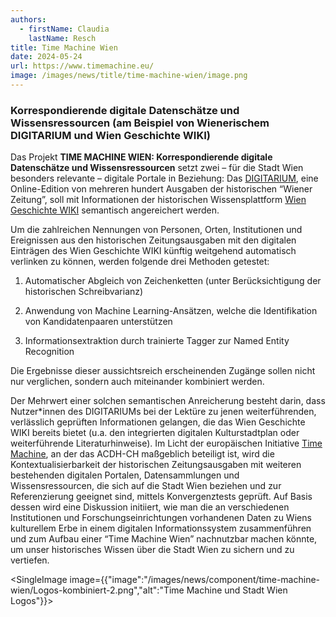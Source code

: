 ```yaml
---
authors:
  - firstName: Claudia
    lastName: Resch
title: Time Machine Wien
date: 2024-05-24
url: https://www.timemachine.eu/
image: /images/news/title/time-machine-wien/image.png
---
```

### **Korrespondierende digitale Datenschätze und Wissensressourcen (am Beispiel von Wienerischem DIGITARIUM und Wien Geschichte WIKI)**

Das Projekt **TIME MACHINE WIEN: Korrespondierende digitale Datenschätze und Wissensressourcen** setzt zwei – für die Stadt Wien besonders relevante – digitale Portale in Beziehung: Das [DIGITARIUM](https://digitarium.acdh-dev.oeaw.ac.at/), eine Online-Edition von mehreren hundert Ausgaben der historischen “Wiener Zeitung”, soll mit Informationen der historischen Wissensplattform [Wien Geschichte WIKI](https://www.geschichtewiki.wien.gv.at/Wien_Geschichte_Wiki) semantisch angereichert werden. 

Um die zahlreichen Nennungen von Personen, Orten, Institutionen und Ereignissen aus den historischen Zeitungsausgaben mit den digitalen Einträgen des Wien Geschichte WIKI künftig weitgehend automatisch verlinken zu können, werden folgende drei Methoden getestet:

1. Automatischer Abgleich von Zeichenketten (unter Berücksichtigung der historischen Schreibvarianz)

2. Anwendung von Machine Learning-Ansätzen, welche die Identifikation von Kandidatenpaaren unterstützen

3. Informationsextraktion durch trainierte Tagger zur Named Entity Recognition

Die Ergebnisse dieser aussichtsreich erscheinenden Zugänge sollen nicht nur verglichen, sondern auch miteinander kombiniert werden. 

Der Mehrwert einer solchen semantischen Anreicherung besteht darin, dass Nutzer\*innen des DIGITARIUMs bei der Lektüre zu jenen weiterführenden, verlässlich geprüften Informationen gelangen, die das Wien Geschichte WIKI bereits bietet (u.a. den integrierten digitalen Kulturstadtplan oder weiterführende Literaturhinweise). Im Licht der europäischen Initiative [Time Machine](https://www.timemachine.eu/), an der das ACDH-CH maßgeblich beteiligt ist, wird die Kontextualisierbarkeit der historischen Zeitungsausgaben mit weiteren bestehenden digitalen Portalen, Datensammlungen und Wissensressourcen, die sich auf die Stadt Wien beziehen und zur Referenzierung geeignet sind, mittels Konvergenztests geprüft. Auf Basis dessen wird eine Diskussion initiiert, wie man die an verschiedenen Institutionen und Forschungseinrichtungen vorhandenen Daten zu Wiens kulturellem Erbe in einem digitalen Informationssystem zusammenführen und zum Aufbau einer “Time Machine Wien” nachnutzbar machen könnte, um unser historisches Wissen über die Stadt Wien zu sichern und zu vertiefen.

<SingleImage image={{"image":"/images/news/component/time-machine-wien/Logos-kombiniert-2.png","alt":"Time Machine und Stadt Wien Logos"}}>

</SingleImage>
